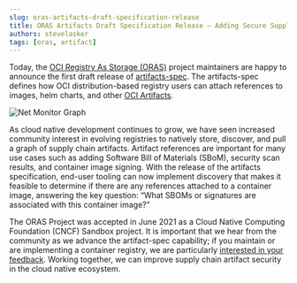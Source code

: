 ---
slug: oras-artifacts-draft-specification-release
title: ORAS Artifacts Draft Specification Release – Adding Secure Supply Chain Artifacts References
authors: stevelasker
tags: [oras, artifact]
---

Today, the [OCI Registry As Storage (ORAS)](https://oras.land/) project maintainers are happy to announce the first draft release of [artifacts-spec](https://github.com/oras-project/artifacts-spec/releases/tag/1.0.0-draft.1). The artifacts-spec defines how OCI distribution-based registry users can attach references to images, helm charts, and other [OCI Artifacts](https://github.com/opencontainers/artifacts).

<!--truncate-->

![Net Monitor Graph](./img/net-monitor-graph.png)

As cloud native development continues to grow, we have seen increased community interest in evolving registries to natively store, discover, and pull a graph of supply chain artifacts. Artifact references are important for many use cases such as adding Software Bill of Materials (SBoM), security scan results, and container image signing. With the release of the artifacts specification, end-user tooling can now implement discovery that makes it feasible to determine if there are any references attached to a container image, answering the key question: “What SBOMs or signatures are associated with this container image?” 

 
The ORAS Project was accepted in June 2021 as a Cloud Native Computing Foundation (CNCF) Sandbox project. It is important that we hear from the community as we advance the artifact-spec capability; if you maintain or are implementing a container registry, we are particularly [interested in your feedback](https://github.com/oras-project/artifacts-spec#community). Working together, we can improve supply chain artifact security in the cloud native ecosystem. 
